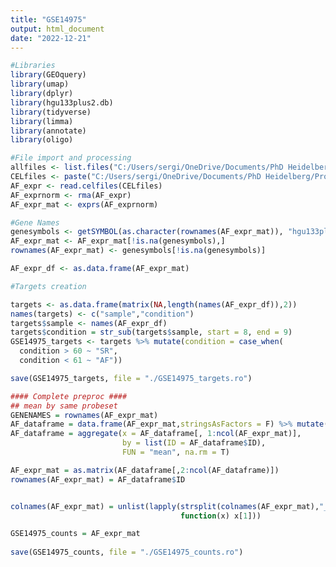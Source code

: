 ```yaml
---
title: "GSE14975"
output: html_document
date: "2022-12-21"
---
```


```r
#Libraries
library(GEOquery)
library(umap)
library(dplyr)
library(hgu133plus2.db)
library(tidyverse)
library(limma)
library(annotate)
library(oligo)
```


```r
#File import and processing
allfiles <- list.files("C:/Users/sergi/OneDrive/Documents/PhD Heidelberg/Projects/AF_MA_Master_LAA/data_processing/scripts/GSE14975/data")
CELfiles <- paste("C:/Users/sergi/OneDrive/Documents/PhD Heidelberg/Projects/AF_MA_Master_LAA/data_processing/scripts/GSE14975/data/",sort(allfiles[grep(".CEL",allfiles)]),sep="")
AF_expr <- read.celfiles(CELfiles)
AF_exprnorm <- rma(AF_expr)
AF_expr_mat <- exprs(AF_exprnorm)

#Gene Names
genesymbols <- getSYMBOL(as.character(rownames(AF_expr_mat)), "hgu133plus2.db")
AF_expr_mat <- AF_expr_mat[!is.na(genesymbols),]
rownames(AF_expr_mat) <- genesymbols[!is.na(genesymbols)]

AF_expr_df <- as.data.frame(AF_expr_mat)
```

```r
#Targets creation

targets <- as.data.frame(matrix(NA,length(names(AF_expr_df)),2))
names(targets) <- c("sample","condition")
targets$sample <- names(AF_expr_df)
targets$condition = str_sub(targets$sample, start = 8, end = 9)
GSE14975_targets <- targets %>% mutate(condition = case_when(
  condition > 60 ~ "SR",
  condition < 61 ~ "AF"))

save(GSE14975_targets, file = "./GSE14975_targets.ro")
```

```r
#### Complete preproc ####
## mean by same probeset
GENENAMES = rownames(AF_expr_mat)
AF_dataframe = data.frame(AF_expr_mat,stringsAsFactors = F) %>% mutate(ID = GENENAMES)
AF_dataframe = aggregate(x = AF_dataframe[, 1:ncol(AF_expr_mat)], 
                         by = list(ID = AF_dataframe$ID), 
                         FUN = "mean", na.rm = T)

AF_expr_mat = as.matrix(AF_dataframe[,2:ncol(AF_dataframe)])
rownames(AF_expr_mat) = AF_dataframe$ID


colnames(AF_expr_mat) = unlist(lapply(strsplit(colnames(AF_expr_mat),"_"), 
                                      function(x) x[1]))

GSE14975_counts = AF_expr_mat
        
save(GSE14975_counts, file = "./GSE14975_counts.ro")
```
